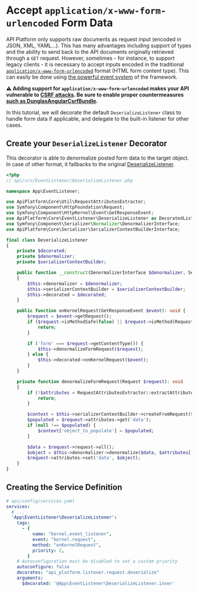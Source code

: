 # Accept `application/x-www-form-urlencoded` Form Data

API Platform only supports raw documents as request input (encoded in JSON, XML, YAML...). This has many advantages including support of types and the ability to send back to the API documents originally retrieved through a `GET` request.
However, sometimes - for instance, to support legacy clients - it is necessary to accept inputs encoded in the traditional [`application/x-www-form-urlencoded`](https://www.w3.org/TR/html401/interact/forms.html#h-17.13.4.1) format (HTML form content type). This can easily be done using [the powerful event system](events.md) of the framework.

**⚠ Adding support for `application/x-www-form-urlencoded` makes your API vulnerable to [CSRF attacks](<https://www.owasp.org/index.php/Cross-Site_Request_Forgery_(CSRF)>). Be sure to enable proper countermeasures [such as DunglasAngularCsrfBundle](https://github.com/dunglas/DunglasAngularCsrfBundle).**

In this tutorial, we will decorate the default `DeserializeListener` class to handle form data if applicable, and delegate to the built-in listener for other cases.

## Create your `DeserializeListener` Decorator

This decorator is able to denormalize posted form data to the target object. In case of other format, it fallbacks to the original [DeserializeListener](https://github.com/api-platform/core/blob/91dc2a4d6eeb79ea8dec26b41e800827336beb1a/src/Bridge/Symfony/Bundle/Resources/config/api.xml#L85-L91).

```php
<?php
// api/src/EventListener/DeserializeListener.php

namespace App\EventListener;

use ApiPlatform\Core\Util\RequestAttributesExtractor;
use Symfony\Component\HttpFoundation\Request;
use Symfony\Component\HttpKernel\Event\GetResponseEvent;
use ApiPlatform\Core\EventListener\DeserializeListener as DecoratedListener;
use Symfony\Component\Serializer\Normalizer\DenormalizerInterface;
use ApiPlatform\Core\Serializer\SerializerContextBuilderInterface;

final class DeserializeListener
{
    private $decorated;
    private $denormalizer;
    private $serializerContextBuilder;

    public function __construct(DenormalizerInterface $denormalizer, SerializerContextBuilderInterface $serializerContextBuilder, DecoratedListener $decorated)
    {
        $this->denormalizer = $denormalizer;
        $this->serializerContextBuilder = $serializerContextBuilder;
        $this->decorated = $decorated;
    }

    public function onKernelRequest(GetResponseEvent $event): void {
        $request = $event->getRequest();
        if ($request->isMethodSafe(false) || $request->isMethod(Request::METHOD_DELETE)) {
            return;
        }

        if ('form' === $request->getContentType()) {
            $this->denormalizeFormRequest($request);
        } else {
            $this->decorated->onKernelRequest($event);
        }
    }

    private function denormalizeFormRequest(Request $request): void
    {
        if (!$attributes = RequestAttributesExtractor::extractAttributes($request)) {
            return;
        }

        $context = $this->serializerContextBuilder->createFromRequest($request, false, $attributes);
        $populated = $request->attributes->get('data');
        if (null !== $populated) {
            $context['object_to_populate'] = $populated;
        }

        $data = $request->request->all();
        $object = $this->denormalizer->denormalize($data, $attributes['resource_class'], null, $context);
        $request->attributes->set('data', $object);
    }
}
```

## Creating the Service Definition

```yaml
# api/config/services.yaml
services:
  # ...
  'App\EventListener\DeserializeListener':
    tags:
      - {
          name: "kernel.event_listener",
          event: "kernel.request",
          method: "onKernelRequest",
          priority: 2,
        }
    # Autoconfiguration must be disabled to set a custom priority
    autoconfigure: false
    decorates: "api_platform.listener.request.deserialize"
    arguments:
      $decorated: '@App\EventListener\DeserializeListener.inner'
```
